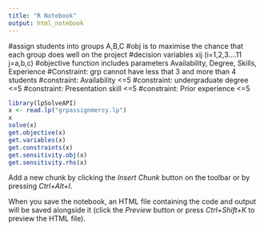 ```yaml
---
title: "R Notebook"
output: html_notebook
---
```


#assign students into groups A,B,C 
#obj is to maximise the chance that each group does well on the project
#decision variables xij (i=1,2,3....11 j=a,b,c)
#objective function includes parameters Availability, Degree, Skills, Experience
#Constraint: grp cannot have less that 3 and more than 4 students
#constraint: Availability <=5
#constraint: undergraduate degree <=5
#constraint: Presentation skill <=5
#constraint: Prior experience <=5

```r
library(lpSolveAPI)
x <- read.lp("grpassignmercy.lp")
x
solve(x)
get.objective(x)
get.variables(x)
get.constraints(x)
get.sensitivity.obj(x)
get.sensitivity.rhs(x)
```

Add a new chunk by clicking the *Insert Chunk* button on the toolbar or by pressing *Ctrl+Alt+I*.

When you save the notebook, an HTML file containing the code and output will be saved alongside it (click the *Preview* button or press *Ctrl+Shift+K* to preview the HTML file).
